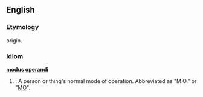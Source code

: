 ==English==

===Etymology===
{{L.}} origin.

===Idiom===
'''[[modus]] [[operandi]]'''
# {{idiom}}: A person or thing's normal mode of operation.  Abbreviated as "M.O." or "[[MO]]".